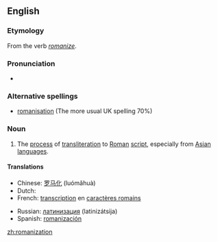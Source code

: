 {{wikipedia}}
==English==

===Etymology===
From the verb ''[[romanize]]''.

===Pronunciation===
* {{audio|en-us-Romanization.ogg|Audio (US)}}

===Alternative spellings===
* [[romanisation]] (The more usual UK spelling 70%)

===Noun===
{{en-noun}}

# The [[process]] of [[transliteration]] to [[Roman]] [[script]], especially from [[Asian]] [[language]]s.

====Translations====
{{trans-top|process of phonetic notation and transliteration to Roman script}}
*Chinese: [[罗马化]] (luómǎhuà)
*Dutch: {{t+|nl|romanisatie|f}}
*French: [[transcription]] en [[caractère romain|caractères romains]]
{{trans-mid}}
*Russian: [[латинизация]] (latinizátsija) {{f}}
*Spanish: [[romanización]] {{f}}
{{trans-bottom}}

[[zh:romanization]]